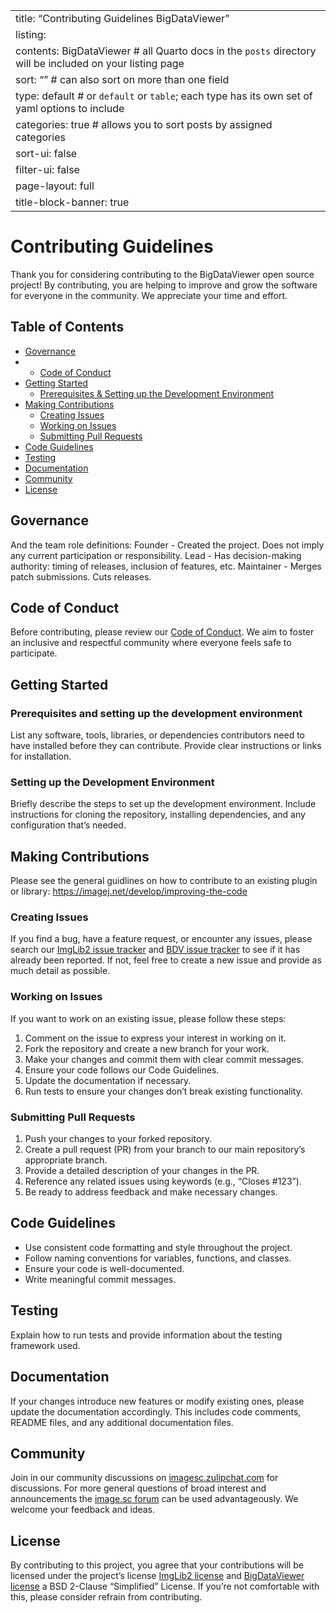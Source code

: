 
---
title: "Contributing Guidelines BigDataViewer" 
listing:
  contents:    BigDataViewer            # all Quarto docs in the `posts` directory will be included on your listing page
  sort: ""                          # can also sort on more than one field
  type: default                     # or `default` or `table`; each type has its own set of yaml options to include
  categories: true                  # allows you to sort posts by assigned categories
  sort-ui: false
  filter-ui: false
page-layout: full
title-block-banner: true
---

# Contributing Guidelines

Thank you for considering contributing to the BigDataViewer open source project! By contributing, you are helping to improve and grow the software for everyone in the community. We appreciate your time and effort.

## Table of Contents

- [Governance](#Governance)
- - [Code of Conduct](#code-of-conduct)
- [Getting Started](#getting-started)
  - [Prerequisites & Setting up the Development Environment](#prerequisites-and-setting-up-the-development-environment)
- [Making Contributions](#making-contributions)
  - [Creating Issues](#creating-issues)
  - [Working on Issues](#working-on-issues)
  - [Submitting Pull Requests](#submitting-pull-requests)
- [Code Guidelines](#code-guidelines)
- [Testing](#testing)
- [Documentation](#documentation)
- [Community](#community)
- [License](#license)

## Governance
 
And the team role definitions:
Founder - Created the project. Does not imply any current participation or responsibility.
Lead - Has decision-making authority: timing of releases, inclusion of features, etc.
Maintainer - Merges patch submissions. Cuts releases.

## Code of Conduct

Before contributing, please review our [Code of Conduct](our_code_of_conduct.qmd). We aim to foster an inclusive and respectful community where everyone feels safe to participate.

## Getting Started

### Prerequisites and setting up the development environment

List any software, tools, libraries, or dependencies contributors need to have installed before they can contribute. Provide clear instructions or links for installation.

### Setting up the Development Environment

Briefly describe the steps to set up the development environment. Include instructions for cloning the repository, installing dependencies, and any configuration that's needed.

## Making Contributions
Please see the general guidlines on how to contribute to an existing plugin or library: [https://imagej.net/develop/improving-the-code](https://imagej.net/develop/improving-the-code)

### Creating Issues

If you find a bug, have a feature request, or encounter any issues, please search our [ImgLib2 issue tracker](https://github.com/imglib/imglib2/issues) and [BDV issue tracker](https://github.com/bigdataviewer/bigdataviewer-core/issues) to see if it has already been reported. If not, feel free to create a new issue and provide as much detail as possible. 

### Working on Issues

If you want to work on an existing issue, please follow these steps:

1. Comment on the issue to express your interest in working on it.
2. Fork the repository and create a new branch for your work.
3. Make your changes and commit them with clear commit messages.
4. Ensure your code follows our Code Guidelines.
5. Update the documentation if necessary.
6. Run tests to ensure your changes don't break existing functionality.

### Submitting Pull Requests

1. Push your changes to your forked repository.
2. Create a pull request (PR) from your branch to our main repository's appropriate branch.
3. Provide a detailed description of your changes in the PR.
4. Reference any related issues using keywords (e.g., "Closes #123").
5. Be ready to address feedback and make necessary changes.

## Code Guidelines

- Use consistent code formatting and style throughout the project.
- Follow naming conventions for variables, functions, and classes.
- Ensure your code is well-documented.
- Write meaningful commit messages.

## Testing

Explain how to run tests and provide information about the testing framework used.

## Documentation

If your changes introduce new features or modify existing ones, please update the documentation accordingly. This includes code comments, README files, and any additional documentation files.

## Community

Join in our community discussions on [imagesc.zulipchat.com](https://imagesc.zulipchat.com/) for discussions. For more general questions of broad interest and announcements the [image.sc forum](https://forum.image.sc/) can be used advantageously. We welcome your feedback and ideas.

## License

By contributing to this project, you agree that your contributions will be licensed under the project's license [ImgLib2 license](https://github.com/imglib/imglib2/blob/master/LICENSE.txt) and [BigDataViewer license](https://github.com/bigdataviewer/bigdataviewer-core/blob/master/LICENSE.txt) a BSD 2-Clause "Simplified" License. If you're not comfortable with this, please consider refrain from contributing. 
